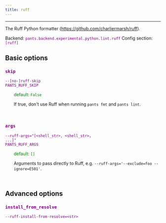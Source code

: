 ```yaml
---
title: ruff
---
```


---

The Ruff Python formatter (https://github.com/charliermarsh/ruff).

Backend: <span style="color: purple"><code>pants.backend.experimental.python.lint.ruff</code></span>
Config section: <span style="color: purple"><code>[ruff]</code></span>

## Basic options

<div style="color: purple">

### `skip`

  <code>--[no-]ruff-skip</code><br>
  <code>PANTS_RUFF_SKIP</code><br>
</div>
<div style="padding-left: 2em;">
<span style="color: green">default: <code>False</code></span>

<br>

If true, don't use Ruff when running `pants fmt` and `pants lint`.

</div>
<br>

<div style="color: purple">

### `args`

  <code>--ruff-args=&quot;[&lt;shell_str&gt;, &lt;shell_str&gt;, ...]&quot;</code><br>
  <code>PANTS_RUFF_ARGS</code><br>
</div>
<div style="padding-left: 2em;">
<span style="color: green">default: <code>[]</code></span>

<br>

Arguments to pass directly to Ruff, e.g. `--ruff-args='--exclude=foo --ignore=E501'`.

</div>
<br>

## Advanced options

<div style="color: purple">

### `install_from_resolve`

  <code>--ruff-install-from-resolve=&lt;str&gt;</code><br>
  <code>PANTS_RUFF_INSTALL_FROM_RESOLVE</code><br>
</div>
<div style="padding-left: 2em;">
<span style="color: green">default: <code>None</code></span>

<br>

If specified, install the tool using the lockfile for this named resolve.

This resolve must be defined in `[python].resolves`, as described in [Third-party dependencies](doc:python-third-party-dependencies#user-lockfiles).

The resolve's entire lockfile will be installed, unless specific requirements are listed via the `requirements` option, in which case only those requirements will be installed. This is useful if you don't want to invalidate the tool's outputs when the resolve incurs changes to unrelated requirements.

If unspecified, and the `lockfile` option is unset, the tool will be installed using the default lockfile shipped with Pants.

If unspecified, and the `lockfile` option is set, the tool will use the custom `ruff` "tool lockfile" generated from the `version` and `extra_requirements` options. But note that this mechanism is deprecated.

</div>
<br>

<div style="color: purple">

### `requirements`

  <code>--ruff-requirements=&quot;['&lt;str&gt;', '&lt;str&gt;', ...]&quot;</code><br>
  <code>PANTS_RUFF_REQUIREMENTS</code><br>
</div>
<div style="padding-left: 2em;">
<span style="color: green">default: <code>[]</code></span>

<br>

If `install_from_resolve` is specified, install these requirements, at the versions provided by the specified resolve's lockfile.

Values can be pip-style requirements (e.g., `tool` or `tool==1.2.3` or `tool>=1.2.3`), or addresses of `python_requirement` targets (or targets that generate or depend on `python_requirement` targets).

The lockfile will be validated against the requirements - if a lockfile doesn't provide the requirement (at a suitable version, if the requirement specifies version constraints) Pants will error.

If unspecified, install the entire lockfile.

</div>
<br>

<div style="color: purple">

### `interpreter_constraints`

  <code>--ruff-interpreter-constraints=&quot;['&lt;str&gt;', '&lt;str&gt;', ...]&quot;</code><br>
  <code>PANTS_RUFF_INTERPRETER_CONSTRAINTS</code><br>
</div>
<div style="padding-left: 2em;">
<span style="color: green">default: <pre>[
  "CPython&gt;=3.7,&lt;4"
]</pre></span>

<br>

Python interpreter constraints for this tool.

</div>
<br>

<div style="color: purple">

### `console_script`

  <code>--ruff-console-script=&lt;str&gt;</code><br>
  <code>PANTS_RUFF_CONSOLE_SCRIPT</code><br>
</div>
<div style="padding-left: 2em;">
<span style="color: green">default: <code>ruff</code></span>

<br>

The console script for the tool. Using this option is generally preferable to (and mutually exclusive with) specifying an `--entry-point` since console script names have a higher expectation of staying stable across releases of the tool. Usually, you will not want to change this from the default.

</div>
<br>

<div style="color: purple">

### `entry_point`

  <code>--ruff-entry-point=&lt;str&gt;</code><br>
  <code>PANTS_RUFF_ENTRY_POINT</code><br>
</div>
<div style="padding-left: 2em;">
<span style="color: green">default: <code>None</code></span>

<br>

The entry point for the tool. Generally you only want to use this option if the tool does not offer a `--console-script` (which this option is mutually exclusive with). Usually, you will not want to change this from the default.

</div>
<br>

<div style="color: purple">

### `config`

  <code>--ruff-config=&lt;file_option&gt;</code><br>
  <code>PANTS_RUFF_CONFIG</code><br>
</div>
<div style="padding-left: 2em;">
<span style="color: green">default: <code>None</code></span>

<br>

Path to the `pyproject.toml` or `ruff.toml` file to use for configuration (https://github.com/charliermarsh/ruff#configuration).

Setting this option will disable `[ruff].config_discovery`. Use this option if the config is located in a non-standard location.

</div>
<br>

<div style="color: purple">

### `config_discovery`

  <code>--[no-]ruff-config-discovery</code><br>
  <code>PANTS_RUFF_CONFIG_DISCOVERY</code><br>
</div>
<div style="padding-left: 2em;">
<span style="color: green">default: <code>True</code></span>

<br>

If true, Pants will include any relevant config files during runs (`pyproject.toml`, and `ruff.toml`).

Use `[ruff].config` instead if your config is in a non-standard location.

</div>
<br>

## Deprecated options

None
